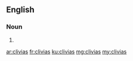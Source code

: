 ==English==

===Noun===
{{head|en|plural}}

# {{plural of|clivia|lang=en|nocat=1}}

[[ar:clivias]]
[[fr:clivias]]
[[ku:clivias]]
[[mg:clivias]]
[[my:clivias]]